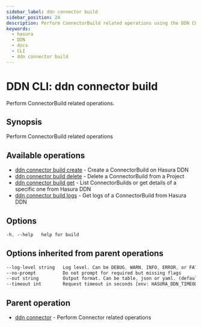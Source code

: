 ```yaml
---
sidebar_label: ddn connector build
sidebar_position: 24
description: Perform ConnectorBuild related operations using the DDN CLI
keywords:
  - hasura
  - DDN
  - docs
  - CLI
  - ddn connector build
---
```


# DDN CLI: ddn connector build

Perform ConnectorBuild related operations.

## Synopsis

Perform ConnectorBuild related operations

## Available operations

- [ddn connector build create](/cli/commands/ddn_connector_build_create) - Create a ConnectorBuild on Hasura DDN
- [ddn connector build delete](/cli/commands/ddn_connector_build_delete) - Delete a ConnectorBuild from a Project
- [ddn connector build get](/cli/commands/ddn_connector_build_get) - List ConnectorBuilds or get details of a specific one from Hasura DDN
- [ddn connector build logs](/cli/commands/ddn_connector_build_logs) - Get logs of a ConnectorBuild from Hasura DDN

## Options

```sass
-h, --help   help for build
```

## Options inherited from parent operations

```sass
--log-level string   Log level. Can be DEBUG, WARN, INFO, ERROR, or FATAL. (default "INFO")
--no-prompt          Do not prompt for required but missing flags
--out string         Output format. Can be table, json or yaml. (default "table")
--timeout int        Request timeout in seconds [env: HASURA_DDN_TIMEOUT] (default 100)
```

## Parent operation

- [ddn connector](/cli/commands/ddn_connector) - Perform Connector related operations
